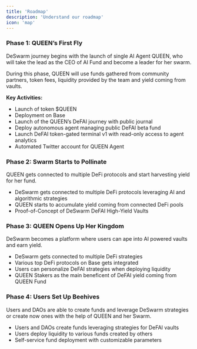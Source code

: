 ```yaml
---
title: 'Roadmap'
description: 'Understand our roadmap'
icon: 'map'
---
```


### Phase 1: QUEEN’s First Fly

DeSwarm journey begins with the launch of single AI Agent QUEEN, who will take the lead as the CEO of AI Fund and become a leader for her swarm. 

During this phase, QUEEN will use funds gathered from community partners, token fees, liquidity provided by the team and yield coming from vaults. 

**Key Activities:** 

- Launch of token $QUEEN
- Deployment on Base
- Launch of the QUEEN’s DeFAI journey with public journal
- Deploy autonomous agent managing public DeFAI beta fund
- Launch DeFAI token-gated terminal v1 with read-only access to agent analytics
- Automated Twitter account for QUEEN Agent

### Phase 2: Swarm Starts to Pollinate

QUEEN gets connected to multiple DeFi protocols and start harvesting yield for her fund. 

- DeSwarm gets connected to multiple DeFi protocols leveraging AI and algorithmic strategies
- QUEEN starts to accumulate yield coming from connected DeFi pools
- Proof-of-Concept of DeSwarm DeFAI High-Yield Vaults

### Phase 3: QUEEN Opens Up Her Kingdom

DeSwarm becomes a platform where users can ape into AI powered vaults and earn yield. 

- DeSwarm gets connected to multiple DeFi strategies
- Various top DeFi protocols on Base gets integrated
- Users can personalize DeFAI strategies when deploying liquidity
- QUEEN Stakers as the main beneficent of DeFAI yield coming from QUEEN Fund

### Phase 4: Users Set Up Beehives

Users and DAOs are able to create funds and leverage DeSwarm strategies or create now ones with the help of QUEEN and her Swarm. 

- Users and DAOs create funds leveraging strategies for DeFAI vaults
- Users deploy liquidity to various funds created by others
- Self-service fund deployment with customizable parameters
